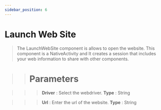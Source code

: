 ```yaml
---
sidebar_position: 6
---
```


# Launch Web Site

> The LaunchWebSite component is allows to open the website. This component is a NativeActivity and It creates a session that includes your web information to share with other components.

>> # Parameters

>>> **Driver** :  Select the webdriver. **Type** : String

>>> **Url** : Enter the url of the website. **Type** : String
